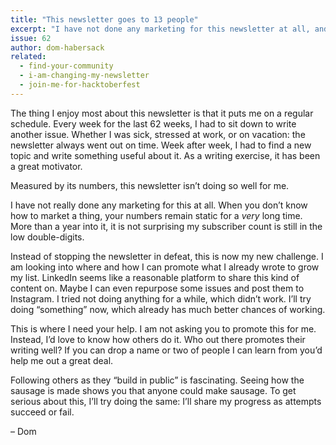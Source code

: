 ```yaml
---
title: "This newsletter goes to 13 people"
excerpt: "I have not done any marketing for this newsletter at all, and it shows. It’s about time I change something about that."
issue: 62
author: dom-habersack
related:
  - find-your-community
  - i-am-changing-my-newsletter
  - join-me-for-hacktoberfest
---
```

The thing I enjoy most about this newsletter is that it puts me on a regular schedule. Every week for the last 62 weeks, I had to sit down to write another issue. Whether I was sick, stressed at work, or on vacation: the newsletter always went out on time. Week after week, I had to find a new topic and write something useful about it. As a writing exercise, it has been a great motivator.

Measured by its numbers, this newsletter isn’t doing so well for me.

I have not really done any marketing for this at all. When you don’t know how to market a thing, your numbers remain static for a _very_ long time. More than a year into it, it is not surprising my subscriber count is still in the low double-digits.

Instead of stopping the newsletter in defeat, this is now my new challenge. I am looking into where and how I can promote what I already wrote to grow my list. LinkedIn seems like a reasonable platform to share this kind of content on. Maybe I can even repurpose some issues and post them to Instagram. I tried not doing anything for a while, which didn’t work. I’ll try doing “something” now, which already has much better chances of working.

This is where I need your help. I am not asking you to promote this for me. Instead, I’d love to know how others do it. Who out there promotes their writing well? If you can drop a name or two of people I can learn from you’d help me out a great deal.

Following others as they “build in public” is fascinating. Seeing how the sausage is made shows you that anyone could make sausage. To get serious about this, I’ll try doing the same: I’ll share my progress as attempts succeed or fail.

– Dom
